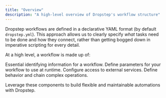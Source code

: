 ```yaml
---
title: "Overview"
description: "A high-level overview of Dropstep's workflow structure"
---
```


Dropstep workflows are defined in a declarative YAML format (by default `dropstep.yml`). This approach allows us to clearly specify *what* tasks need to be done and how they connect, rather than getting bogged down in imperative scripting for every detail.

At a high level, a workflow is made up of:

<CardGroup cols={2}>
    <Card title="Metadata" icon="folder-tree" href="/workflows/metadata">
        Essential identifying information for a workflow.
    </Card>
    <Card title="Variables" icon="code" href="/workflows/variables">
        Define parameters for your workflow to use at runtime.
    </Card>
    <Card title="Providers" icon="key" href="/workflows/providers">
        Configure access to external services.
    </Card>
    <Card title="Steps" icon="person-walking" href="/workflows/steps">
        Define behavior and chain complex operations.
    </Card>
</CardGroup>

Leverage these components to build flexible and maintainable automations with Dropstep.